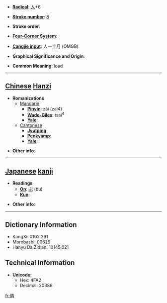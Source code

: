 * '''[[Wiktionary:Chinese radical index| Radical]]''': [[Wiktionary:Chinese radical index 人|人]]+6

* '''[[Wiktionary:Chinese total strokes index|Stroke number]]''': [[Wiktionary:Chinese total strokes index 8|8]]

* '''Stroke order''': 

* '''[[Wiktionary:Chinese four corner index|Four-Corner System]]''': 

* '''[[Wiktionary:Chinese Cangjie index|Cangjie input]]''': 人一土月 (OMGB)

* '''Graphical Significance and Origin''': 

* '''Common Meaning''': load

----

== [[Chinese]] [[Hanzi]] ==

* '''Romanizations'''
** [[Mandarin]]
*** '''[[Pinyin]]''': zài (zai4)
*** '''[[Wade-Giles]]''': tsai<sup>4</sup>
*** '''[[Yale]]''': 
**[[Cantonese]]
***'''[[Jyutping]]''':
***'''[[Penkyamp]]''': 
***'''[[Yale]]''': 

* '''Other info''': 

----

== [[Japanese]] [[kanji]] ==

* '''Readings'''
** '''[[On]]''': [[ぶ]] (bu)
** '''[[Kun]]''': 

* '''Other info''':  

----

== Dictionary Information ==

* KangXi: 0102.291
* Morobashi: 00629
* Hanyu Da Zidian: 10145.021

== Technical Information ==

* '''Unicode''':
** Hex: 4FA2
** Decimal: 20386

[[fr:侢]]
